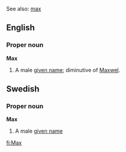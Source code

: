 See also: [[max]]
==English==
===Proper noun===
'''Max'''

# A male [[given name]]; diminutive of [[Maxwel]].

==Swedish==
===Proper noun===
'''Max'''

# A male [[given name]]


[[fi:Max]]